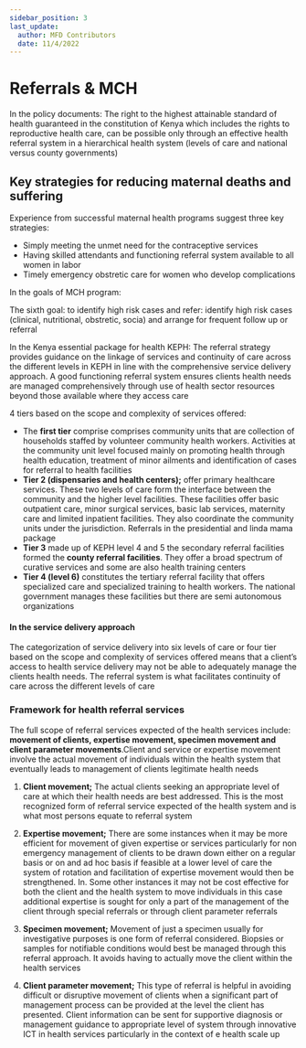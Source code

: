 ```yaml
---
sidebar_position: 3
last_update:
  author: MFD Contributors
  date: 11/4/2022
---
```


# Referrals & MCH

In the policy documents: The right to the highest attainable standard of health guaranteed in the
constitution of Kenya which includes the rights to reproductive health care, can be possible only
through an effective health referral system in a hierarchical health system (levels of care and national
versus county governments)

## Key strategies for reducing maternal deaths and suffering

Experience from successful maternal health programs suggest three key strategies:

- Simply meeting the unmet need for the contraceptive services
- Having skilled attendants and functioning referral system available to all women in
  labor
- Timely emergency obstretic care for women who develop complications

In the goals of MCH program:

The sixth goal: to identify high risk cases and refer: identify high risk
cases (clinical, nutritional, obstretic, socia) and arrange for frequent follow up or referral

In the Kenya essential package for health KEPH: The referral strategy provides guidance on the
linkage of services and continuity of care across the different levels in KEPH in line with the
comprehensive service delivery approach. A good functioning referral system ensures clients health
needs are managed comprehensively through use of health sector resources beyond those available
where they access care

4 tiers based on the scope and complexity of services offered:

- The **first tier** comprise comprises community units that are collection of households staffed by
  volunteer community health workers. Activities at the community unit level focused mainly
  on promoting health through health education, treatment of minor ailments and identification
  of cases for referral to health facilities
- **Tier 2 (dispensaries and health centers);** offer primary healthcare services. These two levels
  of care form the interface between the community and the higher level facilities. These
  facilities offer basic outpatient care, minor surgical services, basic lab services, maternity care
  and limited inpatient facilities. They also coordinate the community units under the
  jurisdiction. Referrals in the presidential and linda mama package
- **Tier 3** made up of KEPH level 4 and 5 the secondary referral facilities formed the **county
  referral facilities**. They offer a broad spectrum of curative services and some are also health
  training centers
- **Tier 4 (level 6)** constitutes the tertiary referral facility that offers specialized care and
  specialized training to health workers. The national government manages these facilities but
  there are semi autonomous organizations

#### In the service delivery approach

The categorization of service delivery into six levels of care or four tier based on the scope and
complexity of services offered means that a client’s access to health service delivery may not be able
to adequately manage the clients health needs. The referral system is what facilitates continuity of
care across the different levels of care

### Framework for health referral services

The full scope of referral services expected of the health services include: **movement of clients, expertise movement, specimen movement and client parameter movements**.Client and service or
expertise movement involve the actual movement of individuals within the health system that
eventually leads to management of clients legitimate health needs

1. **Client movement;** The actual clients seeking an appropriate level of care at which their health
   needs are best addressed. This is the most recognized form of referral service expected of the
   health system and is what most persons equate to referral system

2. **Expertise movement;** There are some instances when it may be more efficient for movement
   of given expertise or services particularly for non emergency management of clients to be
   drawn down either on a regular basis or on and ad hoc basis if feasible at a lower level of care
   the system of rotation and facilitation of expertise movement would then be strengthened. In.
   Some other instances it may not be cost effective for both the client and the health system to
   move individuals in this case additional expertise is sought for only a part of the management
   of the client through special referrals or through client parameter referrals

3. **Specimen movement;** Movement of just a specimen usually for investigative purposes is one
   form of referral considered. Biopsies or samples for notifiable conditions would best be
   managed through this referral approach. It avoids having to actually move the client within
   the health services

4. **Client parameter movement;** This type of referral is helpful in avoiding difficult or disruptive
   movement of clients when a significant part of management process can be provided at the
   level the client has presented. Client information can be sent for supportive diagnosis or
   management guidance to appropriate level of system through innovative ICT in health
   services particularly in the context of e health scale up
